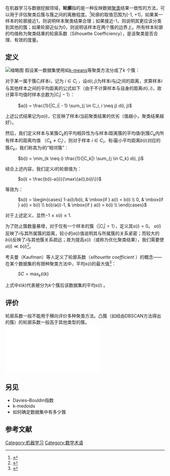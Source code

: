 在机器学习与数据挖掘领域，'''轮廓'''指的是一种反映数据[[聚类|聚类]]结果一致性的方法，可以用于评估聚类后簇与簇之间的离散程度。<ref>{{Cite journal|title=Silhouettes: a Graphical Aid to the Interpretation and Validation of Cluster Analysis|url=https://archive.org/details/sim_journal-of-computational-and-applied-mathematics_1987-11_20/page/53|last=Peter J. Rousseeuw|authorlink=Peter J. Rousseeuw|journal=Computational and Applied Mathematics|doi=10.1016/0377-0427(87)90125-7|year=1987|volume=20|pages=53–65}}</ref>轮廓的取值范围为[-1, +1]，如果某一样本的轮廓接近1，则说明样本聚类结果合理；如果接近-1，则说明其更应该分类到其他的簇；如果轮廓近似为0，则说明该样本在两个簇的边界上。所有样本轮廓的均值称为聚类结果的轮廓系数（Silhouette Coefficiency），是该聚类是否合理、有效的度量。

== 定义 ==
[[File:Silhouette-plot-orange.png|缩略图]]
假设某一数据集使用如[[K-平均算法|k-means]]等聚类方法分成了<math>k</math> 个簇：

对于某一属于簇<math>C_i</math>样本<math>i</math>，记为 <math>i \in C_i</math> ，设<math>d(i, j)</math>为样本<math>i</math>与<math>j</math>之间的距离，求算样本<math>i</math>与其他样本之间的平均距离的公式如下（由于不计算样本与自身的距离<math>d(i, i)</math>，故计算平均值时样本总数为<math>|C_i| - 1</math>）：

: <math>a(i) = \frac{1}{|C_i| - 1} \sum_{j \in C_i, i \neq j} d(i, j)</math>
上述公式结果记为<math>a(i)</math>，它反映了样本<math>i</math>当前聚类结果的优劣（值越小，聚类结果越好）。

然后，我们定义样本与某簇<math>C_k</math>的平均相异性为与样本<math>i</math>距离簇的平均值<math>i</math>到簇<math>C_k</math>内所有样本的距离均值 （<math>C_k \neq C_i</math>），则对于样本 <math>i \in C_i</math>，有<math>i</math>最小平均距离<math>b(i)</math>对应的簇<math>C_k</math>，我们称其为<math>i</math>的“相邻簇”：

: <math>b(i) = \min_{k \neq i} \frac{1}{|C_k|} \sum_{j \in C_k} d(i, j)</math>
结合上述内容，我们定义<math>i</math>的轮廓值为：

: <math>s(i) = \frac{b(i)-a(i)}{\max\{a(i),b(i)\}} </math>
等效为：

: <math>s(i) = \begin{cases}
  1-a(i)/b(i), & \mbox{if } a(i) < b(i) \\
  0,  & \mbox{if } a(i) = b(i) \\
  b(i)/a(i)-1, & \mbox{if } a(i) > b(i) \\
\end{cases}
</math>

对于上述定义，显然<math> -1 \le s(i) \le 1.
</math>

为了防止簇数量暴增，对于仅有一个样本的簇（<math>|C_i| = 1 </math>），定义其<math>s(i) = 0 </math>。
<math>a(i)</math>反映了<math>i</math>与其所属簇的距离，较小的<math>a(i)</math>值说明其与所属簇的关系紧密；而较大的<math>b(i)</math>反映了<math>i</math>与其他簇关系疏远；故为提高<math>s(i)</math>（或称为优化聚类结果），我们需要使<math>a(i) \ll b(i)</math><ref>{{Cite journal|title=Recovering the number of clusters in data sets with noise features using feature rescaling factors|author=R.C. de Amorim, C. Hennig|journal=Information Sciences|doi=10.1016/j.ins.2015.06.039|year=2015|volume=324|pages=126–145|arxiv=1602.06989}}</ref>。

考夫曼（Kaufman）等人定义了轮廓系数（''silhouette coefficient'' ）的概念——在某个数据集的有限种聚类方法中，平均<math>s(i)</math>的最大值<ref>{{Cite book|last=Leonard Kaufman|last2=Peter J. Rousseeuw|authorlink2=Peter J. Rousseeuw|title=Finding groups in data : An introduction to cluster analysis|date=1990|publisher=Wiley-Interscience|location=Hoboken, NJ|isbn=9780471878766|doi=10.1002/9780470316801|page=[https://archive.org/details/findinggroupsind00kauf/page/87 87]|url=https://archive.org/details/findinggroupsind00kauf/page/87}}
</ref>：
: <math>
SC = \max_{k} \tilde{s}\left(k\right)
</math>
上式中<math>\tilde{s}\left(k\right)</math>代表被分为<math>k</math>个簇后该数据集的平均<math>s(i)</math> 。


== 评价 ==
轮廓系数一般不能用于横向评价多种聚类方法。凸簇（如经由DBSCAN方法得出的簇）的轮廓系数一般高于其他类型的簇。
[[File:SC_for_3_clustering_method.pdf|右]]

== 另见 ==

* Davies–Bouldin指数
* k-medoids
* 如何确定数据集中有多少簇

== 参考文献 ==
{{Reflist}}
[[Category:机器学习|Category:机器学习]]
[[Category:数学术语|Category:数学术语]]